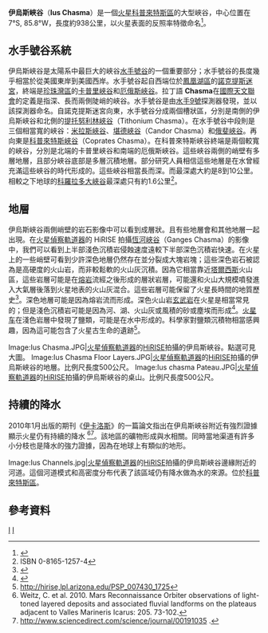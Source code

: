 {{MarsGeo-Valley
|image=[[File:Ius_Chasma_THEMIS_mosaic.jpg|290px]]
|caption=[[2001火星奧德賽號|2001火星奧德賽號]]拍攝的伊烏斯峽谷
|latitude=7
|N_or_S=S
|longitude=85.8
|E_or_W=W
|location=[[科普剌塔斯區|科普剌塔斯區]]
|name=伊烏斯峽谷<br />Ius Chasma
|length=938 公里
|depth=8 至 10 公里
|width=可達 120 公里
|naming=
}}

'''伊烏斯峽谷'''（'''Ius Chasma'''）是一個[[火星|火星]][[科普剌塔斯区|科普來特斯區]]的大型峽谷，中心位置在7°S, 85.8°W，長度約938公里，以火星表面的反照率特徵命名<ref>{{Cite web |url=http://planetarynames.wr.usgs.gov/ |title=存档副本 |accessdate=2020-09-29 |archive-date=2012-04-08 |archive-url=https://www.webcitation.org/66mXDr4G9?url=http://planetarynames.wr.usgs.gov/ |dead-url=no }}</ref>。

==水手號谷系統==
伊烏斯峽谷是太陽系中最巨大的峽谷[[水手號谷|水手號谷]]的一個重要部分；水手號谷的長度幾乎相當於從美國東岸到美國西岸。水手號谷起自西端位於[[鳳凰湖區|鳳凰湖區]]的[[諾克提斯迷宮|諾克提斯迷宮]]，終端是[[珍珠灣區|珍珠灣區]]的[[卡普里峽谷|卡普里峽谷]]和[[厄俄斯峽谷|厄俄斯峽谷]]。拉丁語 '''Chasma'''在[[國際天文聯會|國際天文聯會]]的定義是指深、長而兩側陡峭的峽谷。水手號谷是由[[水手9號|水手9號]]探測器發現，並以該探測器命名。自諾克提斯迷宮向東，水手號谷分成兩個槽狀區，分別是南側的伊烏斯峽谷和北側的[[提托努利林峽谷|提托努利林峽谷]]（Tithonium Chasma）。在水手號谷中段則是三個相當寬的峽谷：[[米拉斯峽谷|米拉斯峽谷]]、[[堪德峽谷|堪德峽谷]]（Candor Chasma）和[[俄斐峽谷|俄斐峽谷]]。再向東是[[科普來特斯峽谷|科普來特斯峽谷]]（Coprates Chasma）。在科普來特斯峽谷終端是兩個較寬的峽谷，分別是北端的卡普里峽谷和南端的厄俄斯峽谷。這些峽谷兩側的峭壁有多層地層，且部分峽谷底部是多層沉積地層。部分研究人員相信這些地層是在水曾經充滿這些峽谷的時代形成的。這些峽谷相當長而深。而最深處大約是8到10公里。相較之下地球的[[科羅拉多大峽谷|科羅拉多大峽谷]]最深處只有約1.6公里<ref>ISBN 0-8165-1257-4</ref>。

==地層==
伊烏斯峽谷兩側峭壁的岩石影像中可以看到成層狀。且有些地層會和其他地層一起出現。在[[火星偵察軌道器|火星偵察軌道器]]的 HiRISE 拍攝[[恆河峽谷_(火星)|恆河峽谷]]（Ganges Chasma）的影像中，我們可以看到上半部淺色沉積岩侵蝕速度遠較下半部深色沉積岩快速。在火星上的一些峭壁可看到少許深色地層仍然存在並分裂成大塊岩塊；這些深色岩石被認為是高硬度的火山岩，而非較鬆軟的火山灰沉積。因為它相當靠近[[塔爾西斯|塔爾西斯]]火山區，這些岩層可能是在[[熔岩|熔岩]]流經之後形成的層狀岩層，可能還和火山大規模噴發進入大氣層後落到火星地表的火山灰混合。這些岩層可能保留了火星長時間的地質歷史<ref>{{Cite web |url=http://themis.asu.edu/features/coprateschasma |title=存档副本 |accessdate=2012-01-17 |archive-date=2009-09-29 |archive-url=https://web.archive.org/web/20090929232010/http://themis.asu.edu/features/coprateschasma |dead-url=no }}</ref>。深色地層可能是因為熔岩流而形成。深色火山岩[[玄武岩|玄武岩]]在火星是相當常見的；但是淺色沉積岩可能是因為河、湖、火山灰或風積的砂或塵埃而形成<ref>{{Cite web |url=http://hirise.lpl.arizona.edu/PSP_005385_1640 |title=存档副本 |accessdate=2012-01-17 |archive-date=2018-01-03 |archive-url=https://web.archive.org/web/20180103072453/https://hirise.lpl.arizona.edu/PSP_005385_1640 |dead-url=no }}</ref>。[[火星车|火星车]]在淺色岩層中發現了鹽類，可能是在水中形成的。科學家對鹽類沉積物相當感興趣，因為這可能包含了火星古生命的遺跡<ref>http://hirise,lpl.arizona.edu/PSP_007430_1725{{dead link|date=2017年11月 |bot=InternetArchiveBot |fix-attempted=yes }}</ref>。

<gallery>
Image:Ius Chasma.JPG|[[火星偵察軌道器|火星偵察軌道器]]的[[高解析度成像科學設備|HiRISE]]拍攝的伊烏斯峽谷。點選可見大圖。
Image:Ius Chasma Floor Layers.JPG|[[火星偵察軌道器|火星偵察軌道器]]的[[高解析度成像科學設備|HiRISE]]拍攝的伊烏斯峽谷的地層。比例尺長度500公尺。
Image:Ius chasma Pateau.JPG|[[火星偵察軌道器|火星偵察軌道器]]的[[高解析度成像科學設備|HiRISE]]拍攝的伊烏斯峽谷的桌山。比例尺長度500公尺。

</gallery>

==持續的降水==
2010年1月出版的期刊《[[伊卡洛斯_(期刊)|伊卡洛斯]]》的一篇論文指出在伊烏斯峽谷附近有強烈證據顯示火星仍有持續的降水 <ref>Weitz, C. et al.  2010.  Mars Reconnaissance Orbiter observations of light-toned layered deposits and associated fluvial landforms on the plateaus adjacent to Valles Marineris  Icarus: 205. 73-102.</ref><ref>http://www.sciencedirect.com/science/journal/00191035 {{Wayback|url=http://www.sciencedirect.com/science/journal/00191035 |date=20110317063540 }}.</ref>。該地區的礦物形成與水相關。同時當地渠道有許多小分枝也是降水的強力證據，因為在地球上有類似的地形。

<gallery>
Image:Ius Channels.jpg|[[火星偵察軌道器|火星偵察軌道器]]的[[高解析度成像科學設備|HiRISE]]拍攝的伊烏斯峽谷邊緣附近的河道。這個河道模式和高密度分布代表了該區域仍有降水做為水的來源。位於[[科普來特斯區|科普來特斯區]]。

</gallery>

== 參考資料 ==
{{reflist}}

[[Category:火星峽谷|I]]
[[Category:科普莱特斯区|I]]